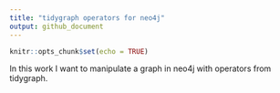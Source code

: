 ```yaml
---
title: "tidygraph operators for neo4j"
output: github_document
---
```


```r
knitr::opts_chunk$set(echo = TRUE)
```

In this work I want to manipulate a graph in neo4j with operators from tidygraph.

